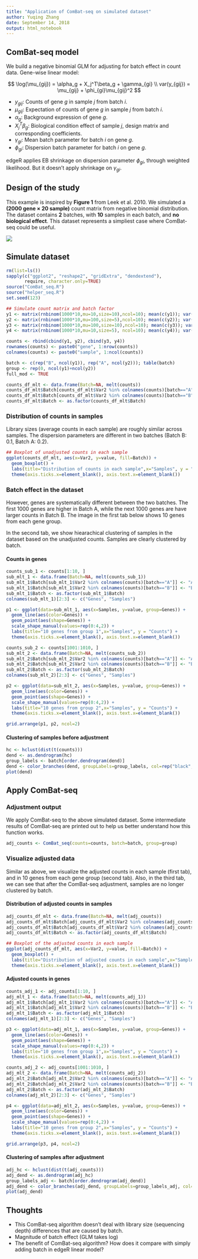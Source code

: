 ```yaml
---
title: "Application of ComBat-seq on simulated dataset"
author: Yuqing Zhang
date: September 14, 2018
output: html_notebook
---
```


## ComBat-seq model

We build a negative binomial GLM for adjusting for batch effect in count data. Gene-wise linear model:

$$
\log(\mu_{gij}) = \alpha_g + X_j^T\beta_g + \gamma_{gi} \\
var(y_{gij}) = \mu_{gij} + \phi_{gi}\mu_{gij}^2
$$

* $y_{gij}$: Counts of gene $g$ in sample $j$ from batch $i$.
* $\mu_{gij}$: Expectation of counts of gene $g$ in sample $j$ from batch $i$.
* $\alpha_g$: Background expression of gene $g$.
* $X_j^T\beta_g$: Biological condition effect of sample $j$, design matrix and corresponding coefficients.
* $\gamma_{gi}$: Mean batch parameter for batch $i$ on gene $g$.
* $\phi_{gi}$: Dispersion batch parameter for batch $i$ on gene $g$.

edgeR applies EB shrinkage on dispersion parameter $\phi_{gi}$, through weighted likelihood. But it doesn't apply shrinkage on $\gamma_{gi}$. 

## Design of the study

This example is inspired by **Figure 1** from Leek et al. 2010. We simulated a **(2000 gene $\times$ 20 sample)** count matrix from negative binomial distribution. The dataset contains **2** batches, with **10** samples in each batch, and **no biological effect**. This dataset represents a simpliest case where ComBat-seq could be useful.

![](C:/Users/zhang/Dropbox/Work/ComBat_Seq/study_design_1.PNG)

## Simulate dataset {.tabset}

```r
rm(list=ls())
sapply(c("ggplot2", "reshape2", "gridExtra", "dendextend"), 
       require, character.only=TRUE)
source("ComBat_seq.R")
source("helper_seq.R")
set.seed(123)

## Simulate count matrix and batch factor
y1 <- matrix(rnbinom(1000*10,mu=10,size=10),ncol=10); mean(c(y1)); var(c(y1))
y2 <- matrix(rnbinom(1000*10,mu=100,size=5),ncol=10); mean(c(y2)); var(c(y2))
y3 <- matrix(rnbinom(1000*10,mu=100,size=10),ncol=10); mean(c(y3)); var(c(y3))
y4 <- matrix(rnbinom(1000*10,mu=10,size=5), ncol=10); mean(c(y4)); var(c(y4))

counts <- rbind(cbind(y1, y2), cbind(y3, y4))
rownames(counts) <- paste0("gene", 1:nrow(counts))
colnames(counts) <- paste0("sample", 1:ncol(counts))

batch <- c(rep("B", ncol(y1)), rep("A", ncol(y2))); table(batch)
group <- rep(0, ncol(y1)+ncol(y2))
full_mod <- TRUE
```

```r
counts_df_mlt <- data.frame(Batch=NA, melt(counts))
counts_df_mlt$Batch[counts_df_mlt$Var2 %in% colnames(counts)[batch=="A"]] <- "A"
counts_df_mlt$Batch[counts_df_mlt$Var2 %in% colnames(counts)[batch=="B"]] <- "B"
counts_df_mlt$Batch <- as.factor(counts_df_mlt$Batch)
```

### Distribution of counts in samples

Library sizes (average counts in each sample) are roughly similar across samples. The dispersion parameters are different in two batches (Batch B: 0.1, Batch A: 0.2).

```r
## Boxplot of unadjusted counts in each sample
ggplot(counts_df_mlt, aes(x=Var2, y=value, fill=Batch)) + 
  geom_boxplot() +
  labs(title="Distribution of counts in each sample",x="Samples", y = "Counts") +
  theme(axis.ticks.x=element_blank(), axis.text.x=element_blank())
```

### Batch effect in the dataset {.tabset}

However, genes are systematically different between the two batches. The first 1000 genes are higher in Batch A, while the next 1000 genes are have larger counts in Batch B. The image in the first tab below shows 10 genes from each gene group. 

In the second tab, we show hiearachical clustering of samples in the dataset based on the unadjusted counts. Samples are clearly clustered by batch.

#### Counts in genes

```r
counts_sub_1 <- counts[1:10, ]
sub_mlt_1 <- data.frame(Batch=NA, melt(counts_sub_1))
sub_mlt_1$Batch[sub_mlt_1$Var2 %in% colnames(counts)[batch=="A"]] <- "A"
sub_mlt_1$Batch[sub_mlt_1$Var2 %in% colnames(counts)[batch=="B"]] <- "B"
sub_mlt_1$Batch <- as.factor(sub_mlt_1$Batch)
colnames(sub_mlt_1)[2:3] <- c("Genes", "Samples")

p1 <- ggplot(data=sub_mlt_1, aes(x=Samples, y=value, group=Genes)) +
  geom_line(aes(color=Genes)) +
  geom_point(aes(shape=Genes)) +
  scale_shape_manual(values=rep(0:4,2)) + 
  labs(title="10 genes from group 1",x="Samples", y = "Counts") +
  theme(axis.ticks.x=element_blank(), axis.text.x=element_blank())

counts_sub_2 <- counts[1001:1010, ]
sub_mlt_2 <- data.frame(Batch=NA, melt(counts_sub_2))
sub_mlt_2$Batch[sub_mlt_2$Var2 %in% colnames(counts)[batch=="A"]] <- "A"
sub_mlt_2$Batch[sub_mlt_2$Var2 %in% colnames(counts)[batch=="B"]] <- "B"
sub_mlt_2$Batch <- as.factor(sub_mlt_2$Batch)
colnames(sub_mlt_2)[2:3] <- c("Genes", "Samples")

p2 <- ggplot(data=sub_mlt_2, aes(x=Samples, y=value, group=Genes)) +
  geom_line(aes(color=Genes)) +
  geom_point(aes(shape=Genes)) +
  scale_shape_manual(values=rep(0:4,2)) + 
  labs(title="10 genes from group 2",x="Samples", y = "Counts") +
  theme(axis.ticks.x=element_blank(), axis.text.x=element_blank())

grid.arrange(p1, p2, ncol=2)
```

#### Clustering of samples before adjustment

```r
hc <- hclust(dist(t(counts)))
dend <- as.dendrogram(hc)
group_labels <- batch[order.dendrogram(dend)]
dend <- color_branches(dend, groupLabels=group_labels, col=rep("black",length(batch)))
plot(dend)  
```


## Apply ComBat-seq {.tabset}

### Adjustment output

We apply ComBat-seq to the above simulated dataset. Some intermediate results of ComBat-seq are printed out to help us better understand how this function works.

```r
adj_counts <- ComBat_seq(counts=counts, batch=batch, group=group)
```

### Visualize adjusted data {.tabset}

Similar as above, we visualize the adjusted counts in each sample (first tab), and in 10 genes from each gene group (second tab). Also, in the third tab, we can see that after the ComBat-seq adjustment, samples are no longer clustered by batch.

#### Distribution of adjusted counts in samples

```r
adj_counts_df_mlt <- data.frame(Batch=NA, melt(adj_counts))
adj_counts_df_mlt$Batch[adj_counts_df_mlt$Var2 %in% colnames(adj_counts)[batch=="A"]] <- "A"
adj_counts_df_mlt$Batch[adj_counts_df_mlt$Var2 %in% colnames(adj_counts)[batch=="B"]] <- "B"
adj_counts_df_mlt$Batch <- as.factor(adj_counts_df_mlt$Batch)

## Boxplot of the adjusted counts in each sample
ggplot(adj_counts_df_mlt, aes(x=Var2, y=value, fill=Batch)) + 
  geom_boxplot() +
  labs(title="Distribution of adjusted counts in each sample",x="Samples", y = "Counts") +
  theme(axis.ticks.x=element_blank(), axis.text.x=element_blank())
```

#### Adjusted counts in genes

```r
counts_adj_1 <- adj_counts[1:10, ]
adj_mlt_1 <- data.frame(Batch=NA, melt(counts_adj_1))
adj_mlt_1$Batch[adj_mlt_1$Var2 %in% colnames(counts)[batch=="A"]] <- "A"
adj_mlt_1$Batch[adj_mlt_1$Var2 %in% colnames(counts)[batch=="B"]] <- "B"
adj_mlt_1$Batch <- as.factor(adj_mlt_1$Batch)
colnames(adj_mlt_1)[2:3] <- c("Genes", "Samples")

p3 <- ggplot(data=adj_mlt_1, aes(x=Samples, y=value, group=Genes)) +
  geom_line(aes(color=Genes)) +
  geom_point(aes(shape=Genes)) +
  scale_shape_manual(values=rep(0:4,2)) + 
  labs(title="10 genes from group 1",x="Samples", y = "Counts") +
  theme(axis.ticks.x=element_blank(), axis.text.x=element_blank())

counts_adj_2 <- adj_counts[1001:1010, ]
adj_mlt_2 <- data.frame(Batch=NA, melt(counts_adj_2))
adj_mlt_2$Batch[adj_mlt_2$Var2 %in% colnames(counts)[batch=="A"]] <- "A"
adj_mlt_2$Batch[adj_mlt_2$Var2 %in% colnames(counts)[batch=="B"]] <- "B"
adj_mlt_2$Batch <- as.factor(adj_mlt_2$Batch)
colnames(adj_mlt_2)[2:3] <- c("Genes", "Samples")

p4 <- ggplot(data=adj_mlt_2, aes(x=Samples, y=value, group=Genes)) +
  geom_line(aes(color=Genes)) +
  geom_point(aes(shape=Genes)) +
  scale_shape_manual(values=rep(0:4,2)) + 
  labs(title="10 genes from group 2",x="Samples", y = "Counts") +
  theme(axis.ticks.x=element_blank(), axis.text.x=element_blank())

grid.arrange(p3, p4, ncol=2)
```

#### Clustering of samples after adjustment

```r
adj_hc <- hclust(dist(t(adj_counts)))
adj_dend <- as.dendrogram(adj_hc)
group_labels_adj <- batch[order.dendrogram(adj_dend)]
adj_dend <- color_branches(adj_dend, groupLabels=group_labels_adj, col=rep("black",length(batch)))
plot(adj_dend)  
```


## Thoughts

* This ComBat-seq algorithm doesn't deal with library size (sequencing depth) differences that are caused by batch. 
* Magnitude of batch effect (GLM takes log)
* The benefit of ComBat-seq algorithm? How does it compare with simply adding batch in edgeR linear model?

